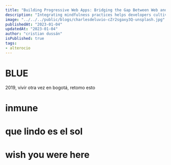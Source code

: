 ```yaml
---
title: "Building Progressive Web Apps: Bridging the Gap Between Web and Mobile"
description: "Integrating mindfulness practices helps developers cultivate present-moment awareness, fostering focus, problem-solving, and work-life balance."
image: "../../../public/blogs/charlesdeluvio-cZr2sgaxy3Q-unsplash.jpg"
publishedAt: "2023-01-04"
updatedAt: "2023-01-04"
author: "cristian dussán"
isPublished: true
tags:
- alterocio
---
```



# BLUE

2019, vivir otra vez en bogotá, retomo esto

# inmune

# que lindo es el sol

# wish you were here